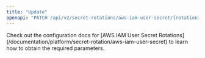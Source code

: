 ```yaml
---
title: "Update"
openapi: "PATCH /api/v2/secret-rotations/aws-iam-user-secret/{rotationId}"
---
```


<Note>
    Check out the configuration docs for [AWS IAM User Secret Rotations](/documentation/platform/secret-rotation/aws-iam-user-secret) to learn how to obtain the
    required parameters.
</Note>